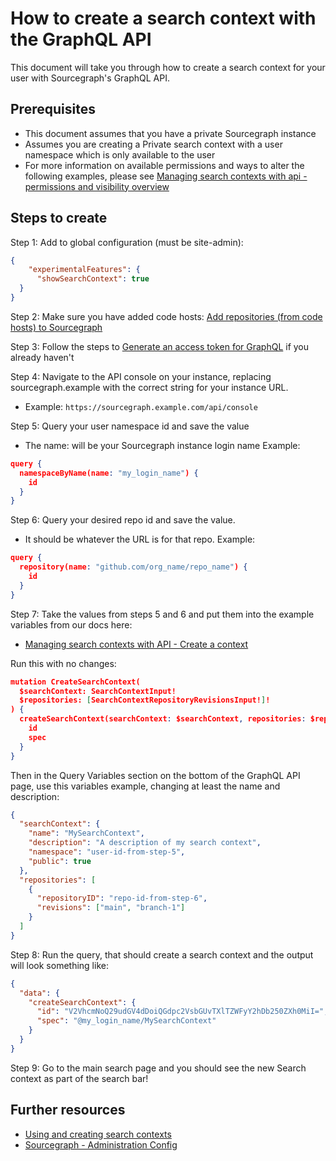 # How to create a search context with the GraphQL API

This document will take you through how to create a search context for your user with Sourcegraph's GraphQL API.

## Prerequisites

* This document assumes that you have a private Sourcegraph instance
* Assumes you are creating a Private search context with a user namespace which is only available to the user
* For more information on available permissions and ways to alter the following examples, please see [Managing search contexts with api - permissions and visibility overview](https://docs.sourcegraph.com/api/graphql/managing-search-contexts-with-api#permissions-and-visibility-overview)

## Steps to create


Step 1: Add to global configuration (must be site-admin):


```json
{
    "experimentalFeatures": {
      "showSearchContext": true
  }
}
```

Step 2: Make sure you have added code hosts: [Add repositories (from code hosts) to Sourcegraph](https://docs.sourcegraph.com/admin/repo/add)



Step 3: Follow the steps to [Generate an access token for GraphQL](https://docs.sourcegraph.com/api/graphql#quickstart) if you already haven't



Step 4: Navigate to the API console on your instance, replacing sourcegraph.example with the correct string for your instance URL.

* Example: `https://sourcegraph.example.com/api/console`



Step 5: Query your user namespace id and save the value

* The name: will be your Sourcegraph instance login name
Example:

```json
query {
  namespaceByName(name: "my_login_name") {
    id
  }
}
```

Step 6: Query your desired repo id and save the value.

* It should be whatever the URL is for that repo.
Example:

```json
query {
  repository(name: "github.com/org_name/repo_name") {
    id
  }
}
```

Step 7: Take the values from steps 5 and 6 and put them into the example variables from our docs here:

* [Managing search contexts with API - Create a context](https://docs.sourcegraph.com/api/graphql/managing-search-contexts-with-api#create-a-context)


Run this with no changes:

```json
mutation CreateSearchContext(
  $searchContext: SearchContextInput!
  $repositories: [SearchContextRepositoryRevisionsInput!]!
) {
  createSearchContext(searchContext: $searchContext, repositories: $repositories) {
    id
    spec
  }
}
```

Then in the Query Variables section on the bottom of the GraphQL API page, use this variables example, changing at least the name and description:

```json
{
  "searchContext": {
    "name": "MySearchContext",
    "description": "A description of my search context",
    "namespace": "user-id-from-step-5",
    "public": true
  },
  "repositories": [
    {
      "repositoryID": "repo-id-from-step-6",
      "revisions": ["main", "branch-1"]
  	}
  ]
}
```


Step 8: Run the query, that should create a search context and the output will look something like:


```json
{
  "data": {
    "createSearchContext": {
      "id": "V2VhcmNoQ29udGV4dDoiQGdpc2VsbGUvTXlTZWFyY2hDb250ZXh0MiI=",
      "spec": "@my_login_name/MySearchContext"
    }
  }
}
```



Step 9: Go to the main search page and you should see the new Search context as part of the search bar!

## Further resources

* [Using and creating search contexts](https://docs.sourcegraph.com/code_search/how-to/search_contexts)
* [Sourcegraph - Administration Config](https://docs.sourcegraph.com/admin/config)
